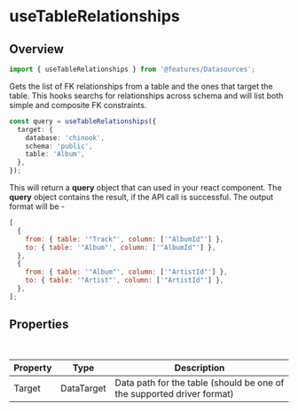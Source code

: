
<Meta title="Hooks/useTableRelationships" />

<h1 class="text-xl font-semibold mb-md">useTableRelationships</h1>

<h2 class="text-lg font-semibold mb-xs">Overview</h2>

```typescript
import { useTableRelationships } from '@features/Datasources';
```

<p class="mb-md text-muted mb-sm">
  Gets the list of FK relationships from a table and the ones that target the
  table. This hooks searchs for relationships across schema and will list both
  simple and composite FK constraints.
</p>

```typescript
const query = useTableRelationships({
  target: {
    database: 'chinook',
    schema: 'public',
    table: 'Album',
  },
});
```

<p class="mb-md text-muted mb-sm">
  This will return a <b>query</b> object that can used in your react component.
  The <b>query</b> object contains the result, if the API call is successful.
  The output format will be -
</p>

```javascript
[
  {
    from: { table: '"Track"', column: ['"AlbumId"'] },
    to: { table: '"Album"', column: ['"AlbumId"'] },
  },
  {
    from: { table: '"Album"', column: ['"ArtistId"'] },
    to: { table: '"Artist"', column: ['"ArtistId"'] },
  },
];
```

<h2 class="text-lg font-semibold mb-xs">Properties</h2>

<br />

<div class="overflow-x-auto border border-gray-300 rounded mb-md">
  <table class="min-w-full divide-y divide-gray-200 text-left">
    <thead>
      <tr>
        <th
          scope="col"
          class="bg-gray-50 px-sm py-sm text-sm font-semibold text-muted uppercase tracking-wider"
        >
          Property
        </th>
        <th
          scope="col"
          class="bg-gray-50 px-sm py-sm text-sm font-semibold text-muted uppercase tracking-wider"
        >
          Type
        </th>
        <th
          scope="col"
          class="bg-gray-50 px-sm py-sm text-sm font-semibold text-muted uppercase tracking-wider"
        >
          Description
        </th>
      </tr>
    </thead>
    <tbody class="bg-white divide-y divide-gray-200">
      <tr class="group">
        <td class="p-sm whitespace-nowrap text-muted">Target </td>
        <td class="p-sm whitespace-nowrap text-muted">DataTarget</td>
        <td class="p-sm whitespace-nowrap text-muted">
          Data path for the table (should be one of the supported driver format)
        </td>
      </tr>
    </tbody>
  </table>
</div>
